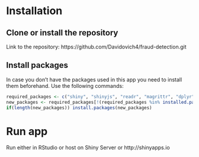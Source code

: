 # Installation
## Clone or install the repository
Link to the repository: https://github.com/Davidovich4/fraud-detection.git

## Install packages
In case you don't have the packages used in this app you need to install them beforehand. Use the following commands:

```r
required_packages <- c("shiny", "shinyjs", "readr", "magrittr", "dplyr", "xgboost", "DT", "pROC", "rpart", "rpart.plot", "caret", "e1071", "stringi")
new_packages <- required_packages[!(required_packages %in% installed.packages()[,"Package"])]
if(length(new_packages)) install.packages(new_packages)
```

# Run app
Run either in RStudio or host on Shiny Server or http://shinyapps.io
